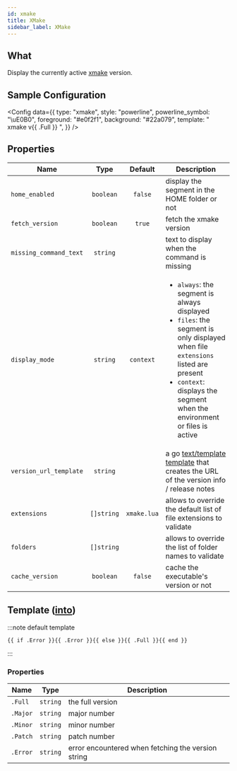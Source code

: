```yaml
---
id: xmake
title: XMake
sidebar_label: XMake
---
```


## What

Display the currently active [xmake] version.

## Sample Configuration


<Config
  data={{
    type: "xmake",
    style: "powerline",
    powerline_symbol: "\uE0B0",
    foreground: "#e0f2f1",
    background: "#22a079",
    template: " xmake v{{ .Full }} ",
  }}
/>

## Properties

| Name                   | Type       | Default     | Description                                                                                                                                                                                                                          |
| ---------------------- | :--------: | :---------: | ------------------------------------------------------------------------------------------------------------------------------------------------------------------------------------------------------------------------------------ |
| `home_enabled`         | `boolean`  | `false`     | display the segment in the HOME folder or not                                                                                                                                                                                        |
| `fetch_version`        | `boolean`  | `true`      | fetch the xmake version                                                                                                                                                                                                            |
| `missing_command_text` | `string`   |             | text to display when the command is missing                                                                                                                                                                                          |
| `display_mode`         | `string`   | `context`   | <ul><li>`always`: the segment is always displayed</li><li>`files`: the segment is only displayed when file `extensions` listed are present</li><li>`context`: displays the segment when the environment or files is active</li></ul> |
| `version_url_template` | `string`   |             | a go [text/template][go-text-template] [template][templates] that creates the URL of the version info / release notes                                                                                                                |
| `extensions`           | `[]string` | `xmake.lua` | allows to override the default list of file extensions to validate                                                                                                                                                                   |
| `folders`              | `[]string` |             | allows to override the list of folder names to validate                                                                                                                                                                              |
| `cache_version`        | `boolean`  | `false`     | cache the executable's version or not                                                                                                                                                                                                |

## Template ([into][templates])

:::note default template

```template
{{ if .Error }}{{ .Error }}{{ else }}{{ .Full }}{{ end }}
```

:::

### Properties

| Name     | Type     | Description                                        |
| -------- | -------- | -------------------------------------------------- |
| `.Full`  | `string` | the full version                                   |
| `.Major` | `string` | major number                                       |
| `.Minor` | `string` | minor number                                       |
| `.Patch` | `string` | patch number                                       |
| `.Error` | `string` | error encountered when fetching the version string |

[go-text-template]: https://golang.org/pkg/text/template/
[templates]: configuration/templates.mdx
[xmake]: https://xmake.io/
